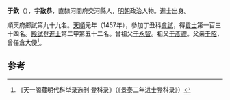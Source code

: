 '''于欽'''（{{bd|1430年||？}}），字'''致恭'''，直隸河間府交河縣人，[[明朝|明朝]]政治人物。進士出身。

順天府鄉試第九十九名。[[天顺_(明朝)|天順]]元年（1457年），參加丁丑科[[會試|會試]]，得[[貢士|貢士]]第一百三十四名。[[殿試|殿試]]登[[進士|進士]]第二甲第五十二名。曾祖父[[于永智|于永智]]。祖父[[于彥禮|于彥禮]]。父亲[[于昭|于昭]]，曾任倉大使<ref>《天一阁藏明代科举录选刊·登科录》（《景泰二年进士登科录》）</ref>。

==参考==
{{reflist}}
{{明朝人物小作品}}
{{天順元年丁丑科殿試金榜}}